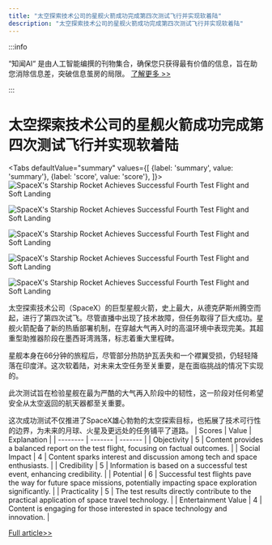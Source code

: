 ```yaml
---
title: "太空探索技术公司的星舰火箭成功完成第四次测试飞行并实现软着陆"
description: "太空探索技术公司的星舰火箭成功完成第四次测试飞行并实现软着陆"
---
```



:::info

“知闻AI“ 是由人工智能编撰的刊物集合，确保您只获得最有价值的信息，旨在助您消除信息差，突破信息茧房的局限。  [了解更多 >>](/)

:::

# 太空探索技术公司的星舰火箭成功完成第四次测试飞行并实现软着陆


<Tabs
	defaultValue="summary"
	values={[
	{label: 'summary', value: 'summary'},
	{label: 'score', value: 'score'},
]}>
<TabItem value="summary">
<img
  src="https://image.informedainews.com/2024/06/Tec-Ld1-1717722980-0.jpg"
  alt="SpaceX's Starship Rocket Achieves Successful Fourth Test Flight and Soft Landing"
/>

<img
  src="https://image.informedainews.com/2024/06/Tec-RUm-1717722980-1.jpg"
  alt="SpaceX's Starship Rocket Achieves Successful Fourth Test Flight and Soft Landing"
/>

<img
  src="https://image.informedainews.com/2024/06/Tec-pcJ-1717722980-2.jpg"
  alt="SpaceX's Starship Rocket Achieves Successful Fourth Test Flight and Soft Landing"
/>

<img
  src="https://image.informedainews.com/2024/06/Tec-jVl-1717722980-3.jpg"
  alt="SpaceX's Starship Rocket Achieves Successful Fourth Test Flight and Soft Landing"
/>

<img
  src="https://image.informedainews.com/2024/06/Tec-XIF-1717722980-4.jpg"
  alt="SpaceX's Starship Rocket Achieves Successful Fourth Test Flight and Soft Landing"
/>



太空探索技术公司（SpaceX）的巨型星舰火箭，史上最大，从德克萨斯州腾空而起，进行了第四次试飞。尽管直播中出现了技术故障，但任务取得了巨大成功。星舰火箭配备了新的热盾部署机制，在穿越大气再入时的高温环境中表现完美。其超重型助推器阶段在墨西哥湾溅落，标志着重大里程碑。

星舰本身在66分钟的旅程后，尽管部分热防护瓦丢失和一个襟翼受损，仍轻轻降落在印度洋。这次软着陆，对未来太空任务至关重要，是在面临挑战的情况下实现的。

此次测试旨在检验星舰在最为严酷的大气再入阶段中的韧性，这一阶段对任何希望安全从太空返回的航天器都至关重要。

这次成功测试不仅推进了SpaceX雄心勃勃的太空探索目标，也拓展了技术可行性的边界，为未来的月球、火星及更远处的任务铺平了道路。
</TabItem>
<TabItem value="score">
	| Scores     | Value   | Explanation |
	| -------- | ------- | ------- |
	| Objectivity  | 5    | Content provides a balanced report on the test flight, focusing on factual outcomes.    |
	| Social Impact | 4     | Content sparks interest and discussion among tech and space enthusiasts.    |
	| Credibility    | 5    | Information is based on a successful test event, enhancing credibility.    |
	| Potential    | 6    | Successful test flights pave the way for future space missions, potentially impacting space exploration significantly.    |
	| Practicality    | 5    | The test results directly contribute to the practical application of space travel technology.    |
	| Entertainment Value    | 4    | Content is engaging for those interested in space technology and innovation.    |
</TabItem>
</Tabs>

[Full article>>](https://wallstreetcn.com/articles/3716723)
